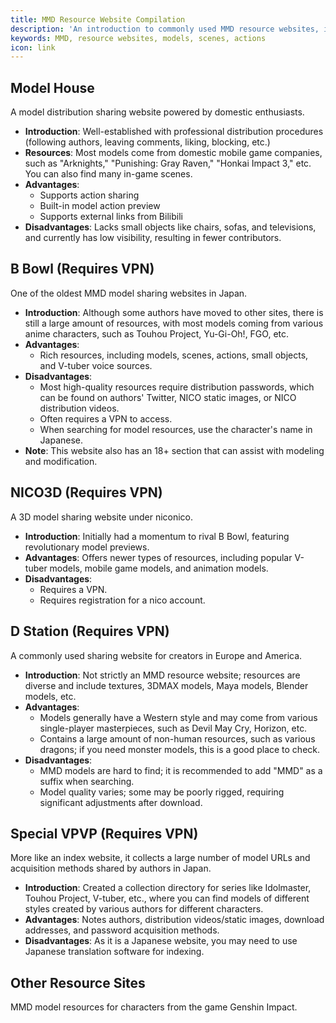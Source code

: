 ```yaml
---
title: MMD Resource Website Compilation
description: 'An introduction to commonly used MMD resource websites, including models, scenes, actions, and more.'
keywords: MMD, resource websites, models, scenes, actions
icon: link
---
```


## Model House

<Card title="Model House" icon="house" href="https://www.aplaybox.com/">
  A model distribution sharing website powered by domestic enthusiasts.
</Card>

- **Introduction**: Well-established with professional distribution procedures (following authors, leaving comments, liking, blocking, etc.)
- **Resources**: Most models come from domestic mobile game companies, such as "Arknights," "Punishing: Gray Raven," "Honkai Impact 3," etc. You can also find many in-game scenes.
- **Advantages**:
  - Supports action sharing
  - Built-in model action preview
  - Supports external links from Bilibili
- **Disadvantages**: Lacks small objects like chairs, sofas, and televisions, and currently has low visibility, resulting in fewer contributors.

## B Bowl (Requires VPN)

<Card title="B Bowl" icon="bowl-food" href="https://bowlroll.net/file/index">
  One of the oldest MMD model sharing websites in Japan.
</Card>

- **Introduction**: Although some authors have moved to other sites, there is still a large amount of resources, with most models coming from various anime characters, such as Touhou Project, Yu-Gi-Oh!, FGO, etc.
- **Advantages**:
  - Rich resources, including models, scenes, actions, small objects, and V-tuber voice sources.
- **Disadvantages**:
  - Most high-quality resources require distribution passwords, which can be found on authors' Twitter, NICO static images, or NICO distribution videos.
  - Often requires a VPN to access.
  - When searching for model resources, use the character's name in Japanese.
- **Note**: This website also has an 18+ section that can assist with modeling and modification.

## NICO3D (Requires VPN)

<Card title="NICO3D" icon="n" href="https://3d.nicovideo.jp/?header">
  A 3D model sharing website under niconico.
</Card>

- **Introduction**: Initially had a momentum to rival B Bowl, featuring revolutionary model previews.
- **Advantages**: Offers newer types of resources, including popular V-tuber models, mobile game models, and animation models.
- **Disadvantages**:
  - Requires a VPN.
  - Requires registration for a nico account.

## D Station (Requires VPN)

<Card title="DeviantArt" icon="d" href="https://www.deviantart.com/">
  A commonly used sharing website for creators in Europe and America.
</Card>

- **Introduction**: Not strictly an MMD resource website; resources are diverse and include textures, 3DMAX models, Maya models, Blender models, etc.
- **Advantages**:
  - Models generally have a Western style and may come from various single-player masterpieces, such as Devil May Cry, Horizon, etc.
  - Contains a large amount of non-human resources, such as various dragons; if you need monster models, this is a good place to check.
- **Disadvantages**:
  - MMD models are hard to find; it is recommended to add "MMD" as a suffix when searching.
  - Model quality varies; some may be poorly rigged, requiring significant adjustments after download.

## Special VPVP (Requires VPN)

<Card title="VPVP Wiki" icon="v" href="https://w.atwiki.jp/vpvpwiki/pages/13.html">
  More like an index website, it collects a large number of model URLs and acquisition methods shared by authors in Japan.
</Card>

- **Introduction**: Created a collection directory for series like Idolmaster, Touhou Project, V-tuber, etc., where you can find models of different styles created by various authors for different characters.
- **Advantages**: Notes authors, distribution videos/static images, download addresses, and password acquisition methods.
- **Disadvantages**: As it is a Japanese website, you may need to use Japanese translation software for indexing.

## Other Resource Sites

<Card title="Genshin Impact Models" icon="gamepad" href="https://www.hoyolab.com/article/118389">
  MMD model resources for characters from the game Genshin Impact.
</Card>

